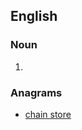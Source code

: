==English==

===Noun===
{{head|en|noun plural form}}

# {{plural of|anchorite|lang=en}}

===Anagrams===
* [[chain store#English|chain store]]